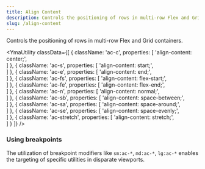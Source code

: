 ```yaml
---
title: Align Content
description: Controls the positioning of rows in multi-row Flex and Grid containers.
slug: /align-content
---
```



Controls the positioning of rows in multi-row Flex and Grid containers.

<YmaUtility
  classData={[
    {
      className: 'ac-c',
      properties: [
        'align-content: center;',      
      ]
    },
    {
      className: 'ac-s',
      properties: [
        'align-content: start;',      
      ]
    },
    {
      className: 'ac-e',
      properties: [
        'align-content: end;',      
      ]
    },
    {
      className: 'ac-fs',
      properties: [
        'align-content: flex-start;',      
      ]
    },
    {
      className: 'ac-fe',
      properties: [
        'align-content: flex-end;',      
      ]
    },
    {
      className: 'ac-n',
      properties: [
        'align-content: normal;',      
      ]
    },
    {
      className: 'ac-sb',
      properties: [
        'align-content: space-between;',      
      ]
    },
    {
      className: 'ac-sa',
      properties: [
        'align-content: space-around;',      
      ]
    },
    {
      className: 'ac-se',
      properties: [
        'align-content: space-evenly;',      
      ]
    },
    {
      className: 'ac-stretch',
      properties: [
        'align-content: stretch;',      
      ]
    }
  ]}
/>

### Using breakpoints

The utilization of breakpoint modifiers like `sm:ac-*`, `md:ac-*`, `lg:ac-*` enables the targeting of specific utilities in disparate viewports.